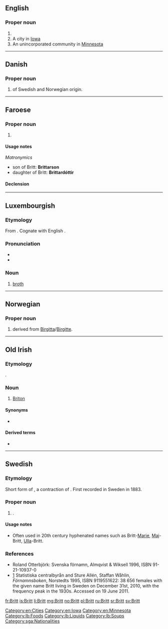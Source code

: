 ==English==

===Proper noun===
{{en-proper noun}}

# {{surname}}
# A city in [[Iowa]]
# An unincorporated community in [[Minnesota]]

[[Category:en:Cities]]
[[Category:en:Iowa]]
[[Category:en:Minnesota]]

----

==Danish==

===Proper noun===
{{da-proper noun}}

# {{given name|female|lang=da}} of Swedish and Norwegian origin.

----

==Faroese==

===Proper noun===
{{head|fo|proper noun|g=f}}

# {{given name|female|lang=fo}}

====Usage notes====
''Matronymics''
* son of Britt: '''Brittarson'''
* daughter of Britt: '''Brittardóttir'''

====Declension====
{{fo-decl-proper-noun-s-indef|Britt|Britt|Britt|Brittar}}

----

==Luxembourgish==

===Etymology===
From {{etyl|gem-pro|lb}} {{m|gem-pro|*bruþą}}. Cognate with English {{m|en|broth}}.

===Pronunciation===
* {{IPA|/bʀit/|lang=lb}}
* {{rhymes|it|lang=lb}}

===Noun===
{{lb-noun|f}}

# [[broth]]

[[Category:lb:Foods]]
[[Category:lb:Liquids]]
[[Category:lb:Soups]]

----

==Norwegian==

===Proper noun===
{{no-proper noun}}

# {{given name|female|lang=no}} derived from [[Birgitta]]/[[Birgitte]].

----

==Old Irish==

===Etymology===
{{borrowing|la|Brittō|lang=sga}}.

===Noun===
{{head|sga|noun|g=m}}

# [[Briton]]

====Synonyms====
* {{l|sga|Breta}}

====Derived terms====
* {{l|sga|brittach|gloss=stammering, stuttering}}

[[Category:sga:Nationalities]]

----

==Swedish==

===Etymology===
Short form of {{m|sv|Britta}}, a contraction of {{m|sv|Birgitta}}. First recorded in Sweden in 1883.

===Proper noun===
{{head|sv|proper noun}}

# {{given name|female|lang=sv}}.

====Usage notes====
* Often used in 20th century hyphenated names such as Britt-[[Marie]], [[Maj]]-Britt, [[Ulla]]-Britt.

===References===
* Roland Otterbjörk: Svenska förnamn, Almqvist & Wiksell 1996, ISBN 91-21-10937-0
* [http://www.scb.se/Pages/NameSearch____259432.aspx] Statistiska centralbyrån and Sture Allén, Staffan Wåhlin, ''Förnamnsboken'', Norstedts 1995, ISBN 9119551622: 38 656 females with the given name Britt living in Sweden on December 31st, 2010, with the frequency peak in the 1930s. Accessed on 19 June 2011.

[[fr:Britt]]
[[is:Britt]]
[[li:Britt]]
[[mg:Britt]]
[[no:Britt]]
[[pl:Britt]]
[[ru:Britt]]
[[sr:Britt]]
[[sv:Britt]]